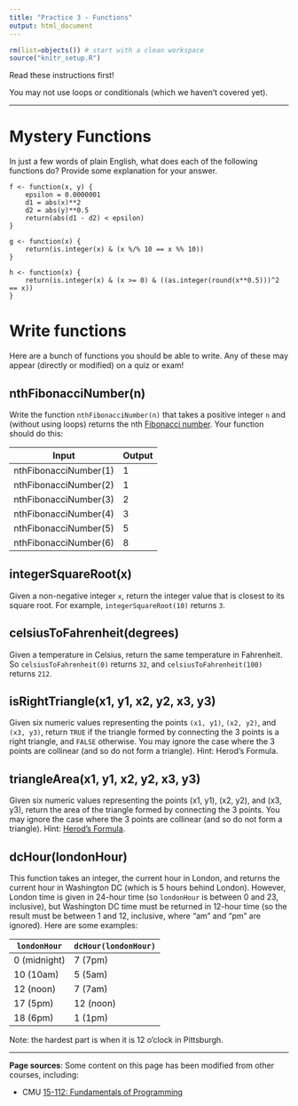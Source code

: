 ```yaml
---
title: "Practice 3 - Functions"
output: html_document
---
```


```r
rm(list=objects()) # start with a clean workspace
source("knitr_setup.R")
```

Read these instructions first!

You may not use loops or conditionals (which we haven't covered yet).

---

# Mystery Functions

In just a few words of plain English, what does each of the following functions do? Provide some explanation for your answer.

```
f <- function(x, y) {
    epsilon = 0.0000001
    d1 = abs(x)**2
    d2 = abs(y)**0.5
    return(abs(d1 - d2) < epsilon)
}

g <- function(x) { 
    return(is.integer(x) & (x %/% 10 == x %% 10))
} 
 
h <- function(x) { 
    return(is.integer(x) & (x >= 0) & ((as.integer(round(x**0.5)))^2 == x))
} 
```

# Write functions

Here are a bunch of functions you should be able to write. Any of these may appear (directly or modified) on a quiz or exam!

## nthFibonacciNumber(n)

Write the function `nthFibonacciNumber(n)` that takes a positive integer `n` and (without using loops) returns the nth [Fibonacci number](https://en.wikipedia.org/wiki/Fibonacci_number). Your function should do this:

Input                 | Output
----------------------| -------
nthFibonacciNumber(1) | 1
nthFibonacciNumber(2) | 1
nthFibonacciNumber(3) | 2
nthFibonacciNumber(4) | 3
nthFibonacciNumber(5) | 5
nthFibonacciNumber(6) | 8
   
## integerSquareRoot(x)

Given a non-negative integer `x`, return the integer value that is closest to its square root.  For example, `integerSquareRoot(10)` returns `3`.
 
## celsiusToFahrenheit(degrees)

Given a temperature in Celsius, return the same temperature in Fahrenheit.  So `celsiusToFahrenheit(0)` returns `32`, and `celsiusToFahrenheit(100)` returns `212`.
 
## isRightTriangle(x1, y1, x2, y2, x3, y3)

Given six numeric values representing the points `(x1, y1)`, `(x2, y2)`, and `(x3, y3)`, return `TRUE` if the triangle formed by connecting the 3 points is a right triangle, and `FALSE` otherwise.  You may ignore the case where the 3 points are collinear (and so do not form a triangle). Hint:  Herod's Formula.
 
## triangleArea(x1, y1, x2, y2, x3, y3)
Given six numeric values representing the points (x1, y1), (x2, y2), and (x3, y3), return the area of the triangle formed by connecting the 3 points.  You may ignore the case where the 3 points are collinear (and so do not form a triangle).  Hint:  [Herod's Formula](https://en.wikipedia.org/wiki/Heron%27s_formula).
 
## dcHour(londonHour)
This function takes an integer, the current hour in London, and returns the current hour in Washington DC (which is 5 hours behind London). However, London time is given in 24-hour time (so `londonHour` is between 0 and 23, inclusive), but Washington DC time must be returned in 12-hour time (so the result must be between 1 and 12, inclusive, where "am" and "pm" are ignored). Here are some examples:

`londonHour` | `dcHour(londonHour)`
-------------| -------------------
0 (midnight) | 7 (7pm)
10 (10am)    | 5 (5am)
12 (noon)    | 7 (7am)
17 (5pm)     | 12 (noon)
18 (6pm)     | 1 (1pm)

Note: the hardest part is when it is 12 o'clock in Pittsburgh.

---

**Page sources**:
Some content on this page has been modified from other courses, including:

- CMU [15-112: Fundamentals of Programming](http://www.kosbie.net/cmu/spring-13/15-112/)
